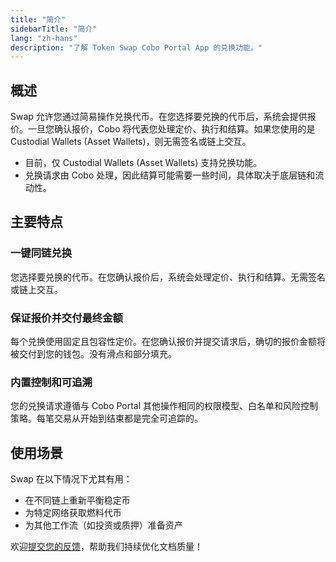 ```yaml
---
title: "简介"
sidebarTitle: "简介"
lang: "zh-hans"
description: "了解 Token Swap Cobo Portal App 的兑换功能。"
---
```


## 概述

Swap 允许您通过简易操作兑换代币。在您选择要兑换的代币后，系统会提供报价。一旦您确认报价，Cobo 将代表您处理定价、执行和结算。如果您使用的是 Custodial Wallets (Asset Wallets)，则无需签名或链上交互。

<Note><ul><li>目前，仅 Custodial Wallets (Asset Wallets) 支持兑换功能。</li><li>兑换请求由 Cobo 处理，因此结算可能需要一些时间，具体取决于底层链和流动性。</li></ul></Note>

## 主要特点

### 一键同链兑换  
您选择要兑换的代币。在您确认报价后，系统会处理定价、执行和结算。无需签名或链上交互。

### 保证报价并交付最终金额  
每个兑换使用固定且包容性定价。在您确认报价并提交请求后，确切的报价金额将被交付到您的钱包。没有滑点和部分填充。

### 内置控制和可追溯
您的兑换请求遵循与 Cobo Portal 其他操作相同的权限模型、白名单和风险控制策略。每笔交易从开始到结束都是完全可追踪的。

## 使用场景

Swap 在以下情况下尤其有用：

- 在不同链上重新平衡稳定币
- 为特定网络获取燃料代币
- 为其他工作流（如投资或质押）准备资产

<Tip>欢迎[提交您的反馈](https://forms.zohopublic.com/cobo/form/DocumentFeedbackForm/formperma/QvLOhxJv1_JMsJ-1dleZ8Itb_7rzN-LtgvsDdxosoVI?referrername=manuals)，帮助我们持续优化文档质量！</Tip>